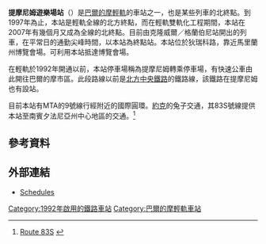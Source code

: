 {{Infobox station
| style=MTA Maryland Light Rail
| name =提摩尼姆遊樂場<br />{{lang|en|Timonium Fairgrounds}}
| type=[[巴爾的摩輕軌|巴爾的摩輕軌]]車站 
| image =  Timonium Fairgrounds station, August 2014.JPG
| image_caption = 2014年提摩尼姆遊樂場站
| address = {{link-en|提摩尼姆 (馬里蘭州)|Timonium, Maryland|提摩尼姆}}綠泉徑2335號
| borough = [[馬里蘭州|馬里蘭州]]
| country = [[美國|美國]]
| coordinates={{coord|39.44870|N|76.63515|W|type:railwaystation_region:US-MD|display=inline,title}}
| line =[[巴爾的摩輕軌|巴爾的摩輕軌]]
| other ={{bus icon}} MTA：{{link-en|MTA馬里蘭LocalLink93號線|Route 93 (MTA Maryland LocalLink)|9}}<br/>{{bus icon}} [[陶森大學|陶森大學穿梭]]
| platform = 2個[[側式月台|側式月台]]
| tracks = 2條
| parking = 744個停車位
| bicycle = 是
| passengers = 
| pass_year = 
| pass_percent = 
| opened = 1992年4月2日（有限度服務）<br />5月17日（全面服務）
| rebuilt = 
| ADA = 是
| code = 
| owned = {{link-en|馬里蘭交通管理局|Maryland Transit Administration}}
| zone = 
| services = 
{{s-rail|title=巴爾的摩輕軌}}
{{S-inop|[[提摩尼姆商業園區站|提摩尼姆商業園區站]]}}
{{s-line|巴爾的摩華盛頓國際機場線||#00B8E6}}
{{S-inop|[[華倫路站|華倫路站]]}}
{{new system|}}
{{S-inop|[[提摩尼姆商業園區站|提摩尼姆商業園區站]]}}
{{s-line|格蘭伯尼線||#FFFF00}}
{{S-inop|[[華倫路站|華倫路站]]}}
}}

'''提摩尼姆遊樂場站'''（{{lang-en|Timonium Fairground station}}）是[[巴爾的摩輕軌|巴爾的摩輕軌]]的車站之一，也是某些列車的北終點。到1997年為止，本站是輕軌全線的北方終點，而在輕軌雙軌化工程期間，本站在2007年有幾個月又成為全線的北終點。目前由克隆威爾／格蘭伯尼站開出的列車，在平常日的通勤尖峰時間，以本站為終點站。本站位於狄瑞科路，靠近馬里蘭州博覽會場。可利用本站抵達博覽會場。

在輕軌於1992年開通以前，本站停車場稱為提摩尼姆轉乘停車場，有快速公車由此開往巴爾的摩市區。此段路線以前是[[北方中央鐵路|北方中央鐵路]]的鐵路線，該鐵路在提摩尼姆也有設站。

目前本站有MTA的9號線行經附近的國際圓環。[[約克_(賓夕法尼亞州)|約克]]的兔子交通，其83S號線提供本站至南賓夕法尼亞州中心地區的交通。<ref>[http://www.rabbittransit.org/express/south.html Route 83S] {{webarchive|url=https://web.archive.org/web/20090209094731/http://rabbittransit.org/express/south.html |date=2009-02-09 }}</ref>

==參考資料==
{{reflist}}

==外部連結==
* [https://web.archive.org/web/20080702112220/http://mtamaryland.com/services/lightrail/schedule/ Schedules]

{{巴爾的摩輕軌}}
[[Category:1992年啟用的鐵路車站|Category:1992年啟用的鐵路車站]]
[[Category:巴爾的摩輕軌車站|Category:巴爾的摩輕軌車站]]